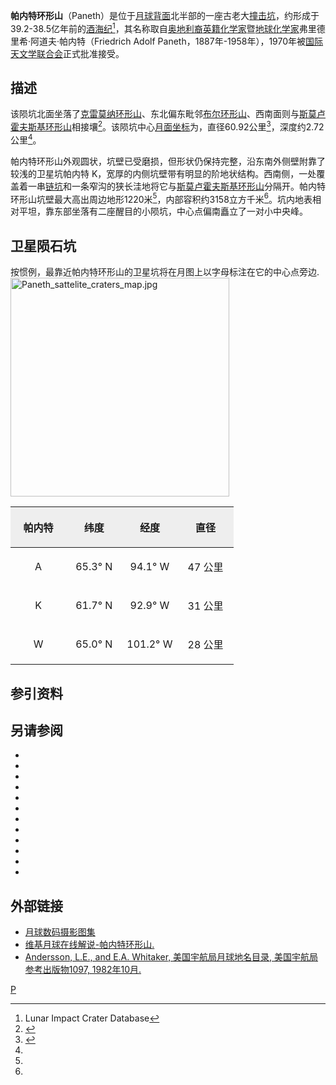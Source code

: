 {{lunar crater data|
 image=Normal paneth-clem1.jpg|
 caption=[[克莱门汀号|克莱门汀号]]拍摄的图像|
 latitude=62.6|
 N_or_S=N|
 longitude=94.63|
 E_or_W=W|
 diameter=60.92公里|
 depth=2.72公里|
 colong=95|
 eponym=弗里德里希·阿·帕内特}}
'''帕内特环形山'''（Paneth）是位于[[月球背面|月球背面]]北半部的一座古老大[[撞击坑|撞击坑]]，约形成于39.2-38.5亿年前的[[酒海纪|酒海纪]]<ref name=LICD>Lunar Impact Crater Database</ref>，其名称取自[[奥地利|奥地利裔]][[英国|英籍]][[化学家|化学家]]暨[[地球化学|地球化学家]]弗里德里希·阿道夫·帕内特（Friedrich Adolf Paneth，1887年-1958年），1970年被[[国际天文学联合会|国际天文学联合会]]正式批准接受。

==描述==  
该陨坑北面坐落了[[克雷莫纳环形山|克雷莫纳环形山]]、东北偏东毗邻[[布尔环形山|布尔环形山]]、西南面则与[[斯莫卢霍夫斯基环形山|斯莫卢霍夫斯基环形山]]相接壤<ref>{{Cite web |url=http://planetarynames.wr.usgs.gov/images/Lunar/lac_21_wac.pdf |title=Crater Paneth on the map LAC-21. |accessdate=2017-03-04 |archive-date=2016-12-27 |archive-url=https://web.archive.org/web/20161227043316/https://planetarynames.wr.usgs.gov/images/Lunar/lac_21_wac.pdf |dead-url=no }}</ref>。该陨坑中心[[月面坐标|月面坐标]]为{{Coord|62.6|N|94.63|W|globe:Moon|nogoogle=1|noosm=1}}，直径60.92公里<ref name="IAU">{{Cite web |url=http://planetarynames.wr.usgs.gov/Feature/4576 |title=Directory of the International Astronomical Union |access-date=2017-03-04 |archive-date=2019-08-04 |archive-url=https://web.archive.org/web/20190804213831/https://planetarynames.wr.usgs.gov/Feature/4576 |dead-url=no }}</ref>，深度约2.72公里<ref name="LICD"/>。

帕内特环形山外观圆状，坑壁已受磨损，但形状仍保持完整，沿东南外侧壁附靠了较浅的卫星坑帕内特 K，宽厚的内侧坑壁带有明显的阶地状结构。西南侧，一处覆盖着一串[[链坑|链坑]]和一条窄沟的狭长洼地将它与[[斯莫卢霍夫斯基环形山|斯莫卢霍夫斯基环形山]]分隔开。帕内特环形山坑壁最大高出周边地形1220米<ref name="LICD"/>，内部容积约3158立方千米<ref name="LICD"/>。坑内地表相对平坦，靠东部坐落有二座醒目的小陨坑，中心点偏南矗立了一对小中央峰。

==卫星陨石坑==
按惯例，最靠近帕内特环形山的卫星坑将在月图上以字母标注在它的中心点旁边.
[[Image:Paneth_sattelite_craters_map.jpg|350px]]

{| class="wikitable"
!width="25%" style="background:#eeeeee;" |帕内特 
!width="25%" style="background:#eeeeee;" |纬度
!width="25%" style="background:#eeeeee;" |经度
!width="25%" style="background:#eeeeee;" |直径
|-
|align="center"|A
|align="center"|65.3° N
|align="center"|94.1° W
|align="center"|47 公里
|-
|align="center"|K
|align="center"|61.7° N
|align="center"|92.9° W
|align="center"|31 公里
|-
|align="center"|W
|align="center"|65.0° N
|align="center"|101.2° W
|align="center"|28 公里
|}{{clear}}
==参引资料==
{{Reflist}}

==另请参阅==
{{refbegin}}
* {{cite book
  | last1 = Andersson
  | first1 = L. E.
  | last2 = Whitaker
  | first2 = E. A.
  | authorlink2 = Ewen Whitaker
  | date = 1982
  | title = [[NASA|NASA]] Catalogue of Lunar Nomenclature
  | publisher = NASA RP-1097
  | ref = harv
  }}
* {{cite web
  | last = Blue
  | first = Jennifer
  | date = July 25, 2007
  | title = Gazetteer of Planetary Nomenclature
  | publisher = [[United_States_Geological_Survey|USGS]]
  | url = http://planetarynames.wr.usgs.gov/
  | accessdate = 2007-08-05
  | ref = harv
  | archive-date = 2018-12-25
  | archive-url = https://web.archive.org/web/20181225170157/https://planetarynames.wr.usgs.gov/
  | dead-url = no
  }}
* {{cite book
  | last1 = Bussey
  | first1 = B.
  | authorlink1 = Ben Bussey
  | last2 = Spudis
  | first2 = P.
  | authorlink2 = Paul Spudis
  | date = 2004
  | title = The Clementine Atlas of the Moon
  | publisher = Cambridge University Press
  | location = New York
  | isbn = 978-0-521-81528-4
  | ref = harv
  }}
* {{cite book
  | last1 = Cocks
  | first1 = Elijah E.
  | last2 = Cocks
  | first2 = Josiah C.
  | date = 1995
  | title = Who's Who on the Moon: A Biographical Dictionary of Lunar Nomenclature
  | url = https://archive.org/details/isbn_9780936389271
  | publisher = Tudor Publishers
  | isbn = 978-0-936389-27-1
  | ref = harv
  }}
* {{cite web
  | last = McDowell
  | first = Jonathan
  | date = July 15, 2007
  | url = http://host.planet4589.org/astro/lunar/
  | title = Lunar Nomenclature
  | publisher = Jonathan's Space Report
  | accessdate = 2007-10-24
  | ref = harv
  | archive-date = 2018-12-25
  | archive-url = https://web.archive.org/web/20181225170156/http://host.planet4589.org/astro/lunar/
  | dead-url = no
  }}
* {{cite journal| last1 = Menzel| first1 = D. H.| last2 = Minnaert| first2 = M.| last3 = Levin| first3 = B.| last4 = Dollfus| first4 = A.| last5 = Bell| first5 = B.| title = Report on Lunar Nomenclature by the Working Group of Commission 17 of the IAU| doi = 10.1007/BF00171763| journal = Space Science Reviews| volume = 12| issue = 2| pages = 136–186| date = 1971| bibcode = 1971SSRv...12..136M| ref = harv}}
* {{cite book
  | first = Patrick
  | last = Moore
  | authorlink = Patrick Moore
  | date = 2001
  | title = On the Moon
  | url = https://archive.org/details/patrickmooreonmo00patr
  | publisher = Sterling Publishing Co.
  | isbn = 978-0-304-35469-6
  | ref = harv
  }}
* {{cite book
  | first = Fred W.
  | last = Price
  | date = 1988
  | title = The Moon Observer's Handbook
  | publisher = Cambridge University Press
  | isbn = 978-0-521-33500-3
  | ref = harv
  }}
* {{cite book
  | last = Rükl
  | first = Antonín
  | authorlink = Antonín Rükl
  | date = 1990
  | title = Atlas of the Moon
  | publisher = Kalmbach Books
  | isbn = 978-0-913135-17-4
  | ref = harv
  }}
* {{cite book
  | last = Webb
  | first = Rev. T. W.
  | authorlink = Thomas William Webb
  | date = 1962
  | title = Celestial Objects for Common Telescopes
  | url = https://archive.org/details/celestialobjects00webb
  | edition = 6th revised
  | publisher = Dover
  | isbn = 978-0-486-20917-3
  | ref = harv
  }}
* {{cite book
  | first = Ewen A.
  | last = Whitaker
  | authorlink = Ewen Whitaker
  | date = 1999
  | title = Mapping and Naming the Moon
  | publisher = Cambridge University Press
  | isbn = 978-0-521-62248-6
  | ref = harv
  }}
* {{cite book
  | first = Peter T.
  | last = Wlasuk
  | date = 2000
  | title = Observing the Moon
  | publisher = Springer
  | isbn = 978-1-85233-193-1
  | ref = harv
 }}
{{refend}}

==外部链接==
*[http://www.lpi.usra.edu/resources/lunar_orbiter/bin/srch_nam.shtml?Paneth%7C0 月球数码摄影图集] {{Wayback|url=http://www.lpi.usra.edu/resources/lunar_orbiter/bin/srch_nam.shtml?Paneth%7C0 |date=20201127014929 }}
*[http://the-moon.wikispaces.com/Paneth 维基月球在线解说-帕内特环形山.] {{Wayback|url=http://the-moon.wikispaces.com/Paneth |date=20180531115340 }}
*[http://planet4589.org/astro/lunar/RP-1097.pdf Andersson, L.E., and E.A. Whitaker, 美国宇航局月球地名目录, 美国宇航局参考出版物1097, 1982年10月.] {{Wayback|url=http://planet4589.org/astro/lunar/RP-1097.pdf |date=20141006125838 }}

[[Category:月球环形山|P]]
{{月球環形山 (O-Q)}}